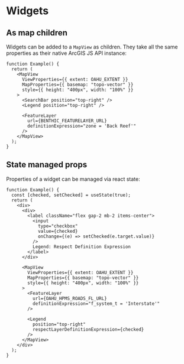 # Widgets

## As map children

Widgets can be added to a `MapView` as children. They take all the same properties as their native ArcGIS JS API instance:

```tsx live
function Example() {
  return (
    <MapView
      ViewProperties={{ extent: OAHU_EXTENT }}
      MapProperties={{ basemap: "topo-vector" }}
      style={{ height: "400px", width: "100%" }}
    >
      <SearchBar position="top-right" />
      <Legend position="top-right" />

      <FeatureLayer
        url={BENTHIC_FEATURELAYER_URL}
        definitionExpression="zone = 'Back Reef'"
      />
    </MapView>
  );
}
```

## State managed props

Properties of a widget can be managed via react state:

```tsx live
function Example() {
  const [checked, setChecked] = useState(true);
  return (
    <div>
      <div>
        <label className="flex gap-2 mb-2 items-center">
          <input
            type="checkbox"
            value={checked}
            onChange={(e) => setChecked(e.target.value)}
          />
          Legend: Respect Definition Expression
        </label>
      </div>

      <MapView
        ViewProperties={{ extent: OAHU_EXTENT }}
        MapProperties={{ basemap: "topo-vector" }}
        style={{ height: "400px", width: "100%" }}
      >
        <FeatureLayer
          url={OAHU_HPMS_ROADS_FL_URL}
          definitionExpression="f_system_t = 'Interstate'"
        />

        <Legend
          position="top-right"
          respectLayerDefinitionExpression={checked}
        />
      </MapView>
    </div>
  );
}
```
